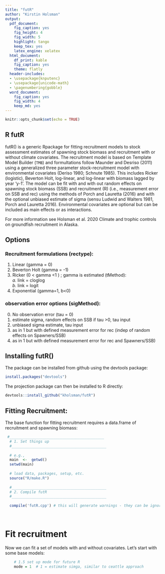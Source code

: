 ```yaml
---
title: "futR"
author: "Kirstin Holsman"
output:
  pdf_document:
    fig_caption: yes
    fig_height: 4
    fig_width: 5
    highlight: tango
    keep_tex: yes
    latex_engine: xelatex
  html_document:
    df_print: kable
    fig_caption: yes
    theme: flatly
  header-includes:
  - \usepackage{knputenc}
  - \usepackage{unicode-math}
  - \pagenumbering{gobble}
  word_document:
    fig_caption: yes
    fig_width: 4
    keep_md: yes
---
```




```r
knitr::opts_chunk$set(echo = TRUE)
```

## R futR

futR() is a generic Rpackage for fitting recruitment models to stock assessment estimates of spawning stock biomass and recruitment with or without climate covariates. The recruitment model is based on Template Model Builder (`TMB`) and formultations follow Maunder and Desriso (2011) using a generalized three parameter stock-recruitment model with environmental covariates (Deriso 1980; Schnute 1985). This includes Ricker (logistic), Beverton Holt, log-linear, and log-linear with biomass lagged by year 'y-1'. The model can be fit with and with out random effects on spawning stock biomass (SSB) and recruitment (R) (i.e., measurement error on SSB and rec) using the methods of  Porch and Lauretta (2016) and with the optional unbiased estimate of sigma (sensu Ludwid and Walters 1981, Porch and Lauretta 2016). Environmental covariates are optional but can be included as main effects or as interactions.

For more information see Holsman et al. 2020 Climate and trophic controls on groundfish recruitment in Alaska.

## Options

### Recruitment formulations (rectype):  
1. Linear (gamma = 0)
2. Beverton Holt (gamma = -1)
3. Ricker (0 < gamma <1 ) ; gamma is estimated (tMethod):  
  *a. *link = cloglog  
  *b. *link = logit
4. Exponential (gamma=1, b<0)

### observation error options (sigMethod):  
0. No observation error (tau = 0)
1. estimate sigma, random effects on SSB if tau >0, tau input
2. unbiased sigma estimate, tau input
3. as in 1 but with defined measurement error for rec (indep of random effects on Spawners/SSB)
4. as in 1 but with  defined measurement error for rec and Spawners/SSB)

## Installing futR()

The package can be installed from github using the devtools package:

```r
install.packages("devtools")
```

The projection package can then be installed to R directly:

```r
devtools::install_github("kholsman/futR")
```

## Fitting Recruitment:

The base function for fitting recruitment requires a data.frame of recruitment and spawning biomass:


```r


 #___________________________________________
  # 1. Set things up
  #___________________________________________
  
  # e.g., 
  main  <-  getwd()
  setwd(main)
  
  # load data, packages, setup, etc.
  source("R/make.R")
    
  #___________________________________________
  # 2. Compile futR	
  #___________________________________________
  
  compile('futR.cpp') # this will generate warnings - they can be ignored if "0" is returned




```

# Fit recruitment  

Now we can fit a set of models with and without covariates. Let's start with some base models:

```r

    # 1.5 set up mode for future R
    mode = 1  # 1 = estimate simga, similar to ceattle approach


```










